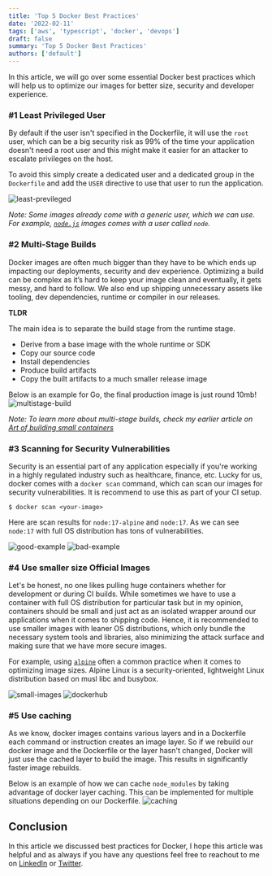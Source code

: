 ```yaml
---
title: 'Top 5 Docker Best Practices'
date: '2022-02-11'
tags: ['aws', 'typescript', 'docker', 'devops']
draft: false
summary: 'Top 5 Docker Best Practices'
authors: ['default']
---
```


In this article, we will go over some essential Docker best practices which will help us to optimize our images for better size, security and developer experience.

### #1 Least Privileged User

By default if the user isn't specified in the Dockerfile, it will use the `root` user, which can be a big security risk as 99% of the time your application doesn't need a root user and this might make it easier for an attacker to escalate privileges on the host.

To avoid this simply create a dedicated user and a dedicated group in the `Dockerfile` and add the `USER` directive to use that user to run the application.

![least-previleged](https://dev-to-uploads.s3.amazonaws.com/uploads/articles/h9j3kn8609lfh0bsnosk.png)

_Note: Some images already come with a generic user, which we can use. For example, [`node.js`](https://github.com/nodejs/docker-node/blob/main/17/alpine3.14/Dockerfile) images comes with a user called `node`._

### #2 Multi-Stage Builds

Docker images are often much bigger than they have to be which ends up impacting our deployments, security and dev experience. Optimizing a build can be complex as it’s hard to keep your image clean and eventually, it gets messy, and hard to follow. We also end up shipping unnecessary assets like tooling, dev dependencies, runtime or compiler in our releases.

**TLDR**

The main idea is to separate the build stage from the runtime stage.

- Derive from a base image with the whole runtime or SDK
- Copy our source code
- Install dependencies
- Produce build artifacts
- Copy the built artifacts to a much smaller release image

Below is an example for Go, the final production image is just round 10mb!
![multistage-build](https://dev-to-uploads.s3.amazonaws.com/uploads/articles/5x22fy4q8spekpubbypz.png)

_Note: To learn more about multi-stage builds, check my earlier article on [Art of building small containers](https://karanpratapsingh.com/blog/art-of-building-small-container)_

### #3 Scanning for Security Vulnerabilities

Security is an essential part of any application especially if you're working in a highly regulated industry such as healthcare, finance, etc. Lucky for us, docker comes with a `docker scan` command, which can scan our images for security vulnerabilities. It is recommend to use this as part of your CI setup.

```
$ docker scan <your-image>
```

Here are scan results for `node:17-alpine` and `node:17`. As we can see `node:17` with full OS distribution has tons of vulnerabilities.

![good-example](https://dev-to-uploads.s3.amazonaws.com/uploads/articles/2snjtbu5yevsepilxzq4.png)
![bad-example](https://dev-to-uploads.s3.amazonaws.com/uploads/articles/ljh6xhwjb0ghc0utvw1g.png)

### #4 Use smaller size Official Images

Let's be honest, no one likes pulling huge containers whether for development or during CI builds. While sometimes we have to use a container with full OS distribution for particular task but in my opinion, containers should be small and just act as an isolated wrapper around our applications when it comes to shipping code. Hence, it is recommended to use smaller images with leaner OS distributions, which only bundle the necessary system tools and libraries, also minimizing the attack surface and making sure that we have more secure images.

For example, using [`alpine`](https://alpinelinux.org/) often a common practice when it comes to optimizing image sizes. Alpine Linux is a security-oriented, lightweight Linux distribution based on musl libc and busybox.

![small-images](https://dev-to-uploads.s3.amazonaws.com/uploads/articles/6ddxmokutw9n3bfxgkgg.png)
![dockerhub](https://dev-to-uploads.s3.amazonaws.com/uploads/articles/ue6g00pw3ph44w0xg6cs.png)

### #5 Use caching

As we know, docker images contains various layers and in a Dockerfile each command or instruction creates an image layer. So if we rebuild our docker image and the Dockerfile or the layer hasn't changed, Docker will just use the cached layer to build the image. This results in significantly faster image rebuilds.

Below is an example of how we can cache `node_modules` by taking advantage of docker layer caching. This can be implemented for multiple situations depending on our Dockerfile.
![caching](https://dev-to-uploads.s3.amazonaws.com/uploads/articles/ljpsoxijeby5gvfpj1s8.png)

## Conclusion

In this article we discussed best practices for Docker, I hope this article was helpful and as always if you have any questions feel free to reachout to me on [LinkedIn](https://www.linkedin.com/in/karan99/) or [Twitter](https://twitter.com/karan_6864).
